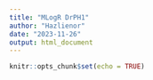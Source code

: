---
title: "MLogR DrPH1"
author: "Hazlienor"
date: "2023-11-26"
output: html_document
---

```{r setup, include=FALSE}
knitr::opts_chunk$set(echo = TRUE)
```


